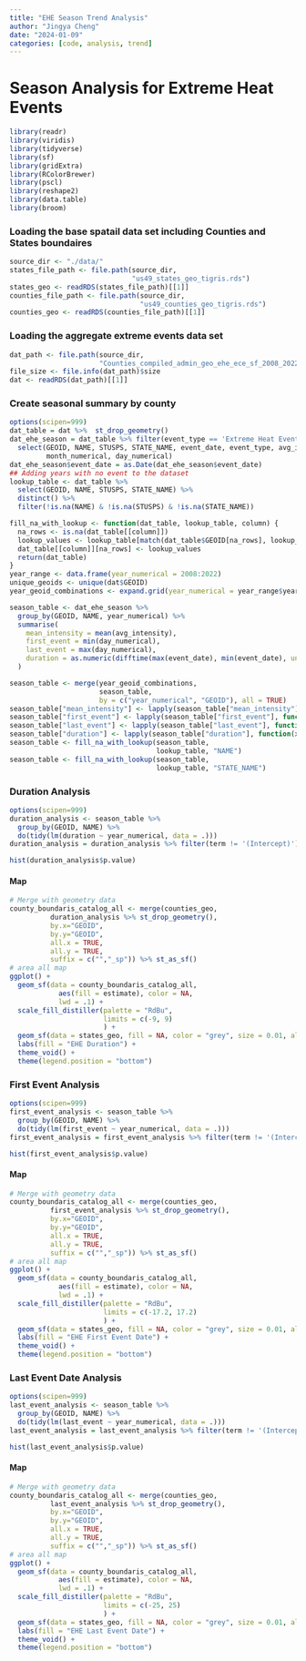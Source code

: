 ```yaml
---
title: "EHE Season Trend Analysis"
author: "Jingya Cheng"
date: "2024-01-09"
categories: [code, analysis, trend]
---
```


# Season Analysis for Extreme Heat Events

```r
library(readr)
library(viridis)
library(tidyverse)
library(sf)
library(gridExtra)
library(RColorBrewer)
library(pscl)
library(reshape2)
library(data.table)
library(broom)
```

### Loading the base spatail data set including Counties and States boundaires

```r
source_dir <- "./data/"
states_file_path <- file.path(source_dir,
                              "us49_states_geo_tigris.rds")
states_geo <- readRDS(states_file_path)[[1]]
counties_file_path <- file.path(source_dir,
                                "us49_counties_geo_tigris.rds")
counties_geo <- readRDS(counties_file_path)[[1]]
```

### Loading the aggregate extreme events data set

```r
dat_path <- file.path(source_dir,
                      "Counties_compiled_admin_geo_ehe_ece_sf_2008_2022.rds")
file_size <- file.info(dat_path)$size
dat <- readRDS(dat_path)[[1]]
```

### Create seasonal summary by county 

```r
options(scipen=999)
dat_table = dat %>%  st_drop_geometry()
dat_ehe_season = dat_table %>% filter(event_type == 'Extreme Heat Event') %>%
  select(GEOID, NAME, STUSPS, STATE_NAME, event_date, event_type, avg_intensity, year_numerical, 
         month_numerical, day_numerical)
dat_ehe_season$event_date = as.Date(dat_ehe_season$event_date)
## Adding years with no event to the dataset 
lookup_table <- dat_table %>%
  select(GEOID, NAME, STUSPS, STATE_NAME) %>%
  distinct() %>%
  filter(!is.na(NAME) & !is.na(STUSPS) & !is.na(STATE_NAME))

fill_na_with_lookup <- function(dat_table, lookup_table, column) {
  na_rows <- is.na(dat_table[[column]])
  lookup_values <- lookup_table[match(dat_table$GEOID[na_rows], lookup_table$GEOID), column]
  dat_table[[column]][na_rows] <- lookup_values
  return(dat_table)
}
year_range <- data.frame(year_numerical = 2008:2022)
unique_geoids <- unique(dat$GEOID)
year_geoid_combinations <- expand.grid(year_numerical = year_range$year_numerical, GEOID = unique_geoids)

season_table <- dat_ehe_season %>%
  group_by(GEOID, NAME, year_numerical) %>%
  summarise(
    mean_intensity = mean(avg_intensity),
    first_event = min(day_numerical),
    last_event = max(day_numerical),
    duration = as.numeric(difftime(max(event_date), min(event_date), units = "days")) + 1
  )

season_table <- merge(year_geoid_combinations, 
                      season_table, 
                      by = c("year_numerical", "GEOID"), all = TRUE)
season_table["mean_intensity"] <- lapply(season_table["mean_intensity"], function(x) ifelse(is.na(x), 0, x))
season_table["first_event"] <- lapply(season_table["first_event"], function(x) ifelse(is.na(x), 0, x))
season_table["last_event"] <- lapply(season_table["last_event"], function(x) ifelse(is.na(x), 0, x))
season_table["duration"] <- lapply(season_table["duration"], function(x) ifelse(is.na(x), 0, x))
season_table <- fill_na_with_lookup(season_table, 
                                    lookup_table, "NAME")
season_table <- fill_na_with_lookup(season_table,
                                    lookup_table, "STATE_NAME")
```

### Duration Analysis

```r
options(scipen=999)
duration_analysis <- season_table %>%
  group_by(GEOID, NAME) %>%
  do(tidy(lm(duration ~ year_numerical, data = .)))
duration_analysis = duration_analysis %>% filter(term != '(Intercept)')

```

```r
hist(duration_analysis$p.value)
```

#### Map

```r
# Merge with geometry data
county_boundaris_catalog_all <- merge(counties_geo,
          duration_analysis %>% st_drop_geometry(),
          by.x="GEOID",
          by.y="GEOID",
          all.x = TRUE,
          all.y = TRUE,
          suffix = c("","_sp")) %>% st_as_sf() 
# area all map
ggplot() +
  geom_sf(data = county_boundaris_catalog_all,
            aes(fill = estimate), color = NA,
            lwd = .1) + 
  scale_fill_distiller(palette = "RdBu", 
                       limits = c(-9, 9)
                       ) +
  geom_sf(data = states_geo, fill = NA, color = "grey", size = 0.01, alpha = 0.2) +
  labs(fill = "EHE Duration") +
  theme_void() + 
  theme(legend.position = "bottom")
```

### First Event Analysis

```r
options(scipen=999)
first_event_analysis <- season_table %>%
  group_by(GEOID, NAME) %>%
  do(tidy(lm(first_event ~ year_numerical, data = .)))
first_event_analysis = first_event_analysis %>% filter(term != '(Intercept)')

```

```r
hist(first_event_analysis$p.value)
```

#### Map

```r
# Merge with geometry data
county_boundaris_catalog_all <- merge(counties_geo,
          first_event_analysis %>% st_drop_geometry(),
          by.x="GEOID",
          by.y="GEOID",
          all.x = TRUE,
          all.y = TRUE,
          suffix = c("","_sp")) %>% st_as_sf() 
# area all map
ggplot() +
  geom_sf(data = county_boundaris_catalog_all,
            aes(fill = estimate), color = NA,
            lwd = .1) + 
  scale_fill_distiller(palette = "RdBu", 
                       limits = c(-17.2, 17.2)
                       ) +
  geom_sf(data = states_geo, fill = NA, color = "grey", size = 0.01, alpha = 0.2) +
  labs(fill = "EHE First Event Date") +
  theme_void() + 
  theme(legend.position = "bottom")


```

### Last Event Date Analysis

```r
options(scipen=999)
last_event_analysis <- season_table %>%
  group_by(GEOID, NAME) %>%
  do(tidy(lm(last_event ~ year_numerical, data = .)))
last_event_analysis = last_event_analysis %>% filter(term != '(Intercept)')
```

```r
hist(last_event_analysis$p.value)
```

#### Map

```r
# Merge with geometry data
county_boundaris_catalog_all <- merge(counties_geo,
          last_event_analysis %>% st_drop_geometry(),
          by.x="GEOID",
          by.y="GEOID",
          all.x = TRUE,
          all.y = TRUE,
          suffix = c("","_sp")) %>% st_as_sf() 
# area all map
ggplot() +
  geom_sf(data = county_boundaris_catalog_all,
            aes(fill = estimate), color = NA,
            lwd = .1) + 
  scale_fill_distiller(palette = "RdBu", 
                       limits = c(-25, 25)
                       ) +
  geom_sf(data = states_geo, fill = NA, color = "grey", size = 0.01, alpha = 0.2) +
  labs(fill = "EHE Last Event Date") +
  theme_void() + 
  theme(legend.position = "bottom")

```
